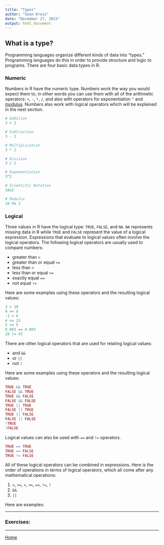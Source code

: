```yaml
---
title: "Types"
author: "Sean Kross"
date: "December 27, 2015"
output: html_document
---
```


## What is a type?

Programming languages organize different kinds of data into "types." Programming
languages do this in order to provide structure and logic to programs. There are 
four basic data types in R. 

### Numeric

Numbers in R have the numeric type. Numbers work the way you would expect them
to, in other words you can use them with all of the arithmetic operators:
`+`, `-`, `*`, `/`, and also with operators for exponentiation `^` and
[modulus](https://en.wikipedia.org/wiki/Modulo_operation). Numbers also work
with logical operators which will be explained in the next section.

```r
# Addition
3 + 2

# Subtraction
3 - 2

# Multiplication
3 * 2

# Division
3 / 2

# Exponentiation
3^2

# Scientific Notation
10e2

# Modulus
10 %% 3
```

### Logical

Three values in R have the logical type: `TRUE`, `FALSE`, and `NA`. `NA`
represents missing data in R while `TRUE` and `FALSE` represent the value of a
logical expression. Expressions that evaluate to logical values often involve
the logical operators. The following logical operators are usually used to
compare numbers:

- greater than `>`
- greater than or equal `>=`
- less than `<`
- less than or equal `<=`
- exactly equal `==`
- not equal `!=`

Here are some examples using these operators and the resulting logical values:

```r
3 > 10
9 >= 8
-3 < 6
4 <= 23
5 >= 5
0.003 == 0.003
28 != 43
```

There are other logical operators that are used for relating logical values:

- and `&&`
- or `||`
- not `!`

Here are some examples using these operators and the resulting logical values:

```r
TRUE && TRUE
FALSE && TRUE
TRUE && FALSE
FALSE && FALSE
TRUE || TRUE
FALSE || TRUE
TRUE || FALSE
FALSE || FALSE
!TRUE
!FALSE
```

Logical values can also be used with `==` and `!=` operators.

```r
TRUE == TRUE
TRUE == FALSE
TRUE != FALSE
```

All of these logical operators can be combined in expressions. Here is the order
of operations in terms of logical operators, which all come after any mathematical
operations:

1. `>`, `>=`, `<`, `<=`, `==`, `!=`, `!`
2. `&&`
3. `||`

Here are examples:

---

### Exercises:

---

[Home](index.html)